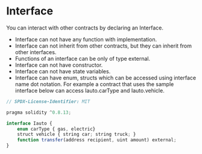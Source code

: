 
# Interface
You can interact with other contracts by declaring an Interface.

- Interface can not have any function with implementation.
- Interface can not inherit from other contracts, but they can inherit from other interfaces.
- Functions of an interface can be only of type external.
- Interface can not have constructor.
- Interface can not have state variables.
- Interface can have enum, structs which can be accessed using interface name dot notation.
For example a contract that uses the sample interface below can access Iauto.carType and Iauto.vehicle.

```jsx
// SPDX-License-Identifier: MIT

pragma solidity ^0.8.13;

interface Iauto {
    enum carType { gas, electric}
    struct vehicle { string car; string truck; }
    function transfer(address recipient, uint amount) external;
}
```